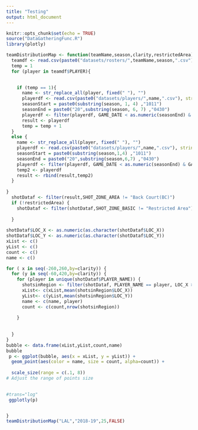 ```yaml
---
title: "Testing"
output: html_document
---
```


```r
knitr::opts_chunk$set(echo = TRUE)
source("DataGatheringFunc.R")
library(plotly)

```
```r
teamDistributionMap <- function(teamName,season,clarity,restrictedArea) {
  teamdf <- read.csv(paste0("datasets/rosters/",teamName,season,".csv"), stringsAsFactors = FALSE)
  temp = 1
  for (player in teamdf$PLAYER){

  
    if (temp == 1){
      name <- str_replace_all(player, fixed(" "), "")
      playerdf <- read.csv(paste0("datasets/players/",name,".csv"), stringsAsFactors = FALSE)
      seasonStart = paste0(substring(season, 1, 4) ,"1011")
      seasonEnd = paste0("20",substring(season, 6, 7) ,"0430")
      playerdf <- filter(playerdf, GAME_DATE < as.numeric(seasonEnd) & GAME_DATE > seasonStart)
      result <- playerdf
      temp = temp + 1
  }
  else {
    name <- str_replace_all(player, fixed(" "), "")
    playerdf <- read.csv(paste0("datasets/players/",name,".csv"), stringsAsFactors = FALSE)
    seasonStart = paste0(substring(season,1,4) ,"1011")
    seasonEnd = paste0("20",substring(season,6,7) ,"0430")
    playerdf <- filter(playerdf, GAME_DATE < as.numeric(seasonEnd) & GAME_DATE > seasonStart)
    temp2 <- playerdf
    result <- rbind(result,temp2)
  }
   
}
  shotDataf <- filter(result,SHOT_ZONE_AREA != "Back Court(BC)")
  if (!restrictedArea) {
    shotDataf <- filter(shotDataf,SHOT_ZONE_BASIC != "Restricted Area")
    
  }
  
shotDataf$LOC_X <- as.numeric(as.character(shotDataf$LOC_X))
shotDataf$LOC_Y <- as.numeric(as.character(shotDataf$LOC_Y))
xList <- c()
yList <- c()
count <- c()
name <- c()

for ( x in seq(-260,260,by=clarity)) {
  for (y in seq(-60,420,by=clarity)) {
    for (player in unique(shotDataf$PLAYER_NAME)) {
      shotsinRegion <- filter(shotDataf, PLAYER_NAME == player, LOC_X >= x-25 & LOC_X <= x+25 & LOC_Y >= y-25 & LOC_Y <= y+25)
      xList<- c(xList,mean(shotsinRegion$LOC_X))
      yList<- c(yList,mean(shotsinRegion$LOC_Y))
      name <- c(name, player)
      count <- c(count,nrow(shotsinRegion))
      
    }
    
    
  }
}
bubble <- data.frame(xList,yList,count,name)
bubble
 p <- ggplot(bubble, aes(x = xList, y = yList)) + 
  geom_point(aes(color = name, size = count, alpha=count)) +
  
  scale_size(range = c(.1, 8))  
# Adjust the range of points size 

 
#trans="log"
 ggplotly(p)


}
teamDistributionMap("LAL","2018-19",25,FALSE)

```